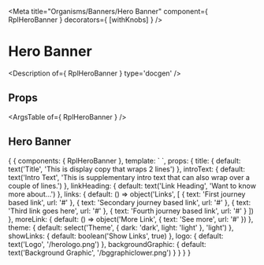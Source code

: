 
<Meta title="Organisms/Banners/Hero Banner" component={ RplHeroBanner } decorators={ [withKnobs] } />

# Hero Banner

<Description of={ RplHeroBanner } type='docgen' />

## Props

<ArgsTable of={ RplHeroBanner } />

## Hero Banner
<Canvas>
  <Story name="Hero Banner" height="600px">
    {
      {
        components: { RplHeroBanner },
        template: `
          <rpl-hero-banner
            :title="title" :introText="introText"
            :linkHeading="linkHeading" :links="links"
            :moreLink="moreLink"
            :theme="theme"
            :showLinks="showLinks"
            :logo="logo"
            :backgroundGraphic="backgroundGraphic"
            class="rpl-site-constrain--on-all"
          />
        `,
        props: {
          title: {
            default: text('Title', 'This is display copy that wraps 2 lines')
          },
          introText: {
            default: text('Intro Text', 'This is supplementary intro text that can also wrap over a couple of lines.')
          },
          linkHeading: {
            default: text('Link Heading', 'Want to know more about...')
          },
          links: {
            default: () => object('Links', [
              { text: 'First journey based link', url: '#' },
              { text: 'Secondary journey based link', url: '#' },
              { text: 'Third link goes here', url: '#' },
              { text: 'Fourth journey based link', url: '#' }
            ])
          },
          moreLink: {
            default: () => object('More Link', { text: 'See more', url: '#' })
          },
          theme: {
            default: select('Theme', { dark: 'dark', light: 'light' }, 'light')
          },
          showLinks: {
            default: boolean('Show Links', true)
          },
          logo: {
            default: text('Logo', '/herologo.png')
          },
          backgroundGraphic: {
            default: text('Background Graphic', '/bggraphiclower.png')
          }
        }
      }
    }
  </Story>
</Canvas>
